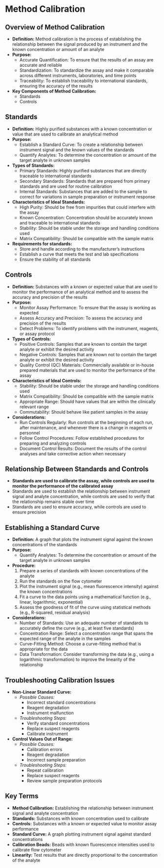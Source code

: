 # Method Calibration {-}

## **Overview of Method Calibration** {-}

*   **Definition:** Method calibration is the process of establishing the relationship between the signal produced by an instrument and the known concentration or amount of an analyte
*   **Purpose:**
    *   Accurate Quantification: To ensure that the results of an assay are accurate and reliable
    *   Standardization: To standardize the assay and make it comparable across different instruments, laboratories, and time points
    *   Traceability: To establish traceability to international standards, ensuring the accuracy of the results
*   **Key Components of Method Calibration:**
    *   Standards
    *   Controls

## **Standards** {-}

*   **Definition:** Highly purified substances with a known concentration or value that are used to calibrate an analytical method
*   **Purpose:**
    *   Establish a Standard Curve: To create a relationship between instrument signal and the known values of the standards
    *   Quantify Analytes: To determine the concentration or amount of the target analyte in unknown samples
*   **Types of Standards:**
    *   Primary Standards: Highly purified substances that are directly traceable to international standards
    *   Secondary Standards: Standards that are prepared from primary standards and are used for routine calibration
    *   Internal Standards: Substances that are added to the sample to correct for variations in sample preparation or instrument response
*   **Characteristics of Ideal Standards:**
    *   High Purity: Should be free from impurities that could interfere with the assay
    *   Known Concentration: Concentration should be accurately known and traceable to international standards
    *   Stability: Should be stable under the storage and handling conditions used
    *   Matrix Compatibility: Should be compatible with the sample matrix
*   **Requirements for standards:**
    *   Store and handle according to the manufacturer's instructions
    *   Establish a curve that meets the test and lab specifications
    *   Ensure the stability of all standards

## **Controls** {-}

*   **Definition:** Substances with a known or expected value that are used to monitor the performance of an analytical method and to assess the accuracy and precision of the results
*   **Purpose:**
    *   Monitor Assay Performance: To ensure that the assay is working as expected
    *   Assess Accuracy and Precision: To assess the accuracy and precision of the results
    *   Detect Problems: To identify problems with the instrument, reagents, or assay protocol
*   **Types of Controls:**
    *   Positive Controls: Samples that are known to contain the target analyte or exhibit the desired activity
    *   Negative Controls: Samples that are known not to contain the target analyte or exhibit the desired activity
    *   Quality Control (QC) Materials: Commercially available or in-house prepared materials that are used to monitor the performance of the assay
*   **Characteristics of Ideal Controls:**
    *   Stability: Should be stable under the storage and handling conditions used
    *   Matrix Compatibility: Should be compatible with the sample matrix
    *   Appropriate Range: Should have values that are within the clinically relevant range
    *   Commutability: Should behave like patient samples in the assay
*   **Considerations:**
    *   Run Controls Regularly: Run controls at the beginning of each run, after maintenance, and whenever there is a change in reagents or personnel
    *   Follow Control Procedures: Follow established procedures for preparing and analyzing controls
    *   Document Control Results: Document the results of the control analyses and take corrective action when necessary

## **Relationship Between Standards and Controls** {-}

*   **Standards are used to calibrate the assay, while controls are used to monitor the performance of the calibrated assay**
*   Standards are used to establish the relationship between instrument signal and analyte concentration, while controls are used to verify that the relationship remains stable over time
*   Standards are used to ensure accuracy, while controls are used to ensure precision

## **Establishing a Standard Curve** {-}

*   **Definition:** A graph that plots the instrument signal against the known concentrations of the standards
*   **Purpose:**
    *   Quantify Analytes: To determine the concentration or amount of the target analyte in unknown samples
*   **Procedure:**
    1.  Prepare a series of standards with known concentrations of the analyte
    2.  Run the standards on the flow cytometer
    3.  Plot the instrument signal (e.g., mean fluorescence intensity) against the known concentrations
    4.  Fit a curve to the data points using a mathematical function (e.g., linear, logarithmic, exponential)
    5.  Assess the goodness of fit of the curve using statistical methods (e.g., R-squared, residual analysis)
*   **Considerations:**
    *   Number of Standards: Use an adequate number of standards to accurately define the curve (e.g., at least five standards)
    *   Concentration Range: Select a concentration range that spans the expected range of the analyte in the samples
    *   Curve-Fitting Method: Choose a curve-fitting method that is appropriate for the data
    *   Data Transformation: Consider transforming the data (e.g., using a logarithmic transformation) to improve the linearity of the relationship

## **Troubleshooting Calibration Issues** {-}

*   **Non-Linear Standard Curve:**
    *   *Possible Causes:*
        *   Incorrect standard concentrations
        *   Reagent degradation
        *   Instrument malfunction
    *   *Troubleshooting Steps:*
        *   Verify standard concentrations
        *   Replace suspect reagents
        *   Calibrate instrument
*   **Control Values Out of Range:**
    *   *Possible Causes:*
        *   Calibration errors
        *   Reagent degradation
        *   Incorrect sample preparation
    *   *Troubleshooting Steps:*
        *   Repeat calibration
        *   Replace suspect reagents
        *   Review sample preparation protocols

## **Key Terms** {-}

*   **Method Calibration:** Establishing the relationship between instrument signal and analyte concentration
*   **Standards:** Substances with known concentration used to calibrate
*   **Controls:** Substances with a known or expected value to monitor assay performance
*   **Standard Curve:** A graph plotting instrument signal against standard concentrations
*   **Calibration Beads:** Beads with known fluorescence intensities used to calibrate flow cytometer
*   **Linearity:** Test results that are directly proportional to the concentration of the analyte